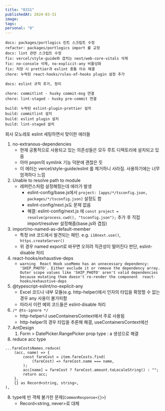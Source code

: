 ```yaml
---
title: "0331"
publishedAt: 2024-03-31
image: 
tags: 
personal: "0"
---
```

    docs: packages/portlogics 린트 스크립트 수정    
    refactor: packages/portlogics import 룰 교정
	docs: lint 관련 스크립트 수정
	fix: vercel/style-guide와 겹치는 next/web-core-vitals 삭제
	fix: no-console 삭제, no-explicit-any 비활성화
	fix: 저장 시 prettier과 eslint 충돌 이슈 해결
	chore: 누락된 react-hooks/rules-of-hooks plugin 설정 추가

	docs: eslint 규칙 추가, 정리

	chore: commitlint - husky commit-msg 연결
	chore: lint-staged - husky pre-commit 연결

	build: 누락된 eslint-plugin-prettier 설치
	build: commitlint 설치
	build: eslint plugin 설치
	build: lint-staged 설치

회사 모노레포 eslint 세팅하면서 맞이한 에러들
1. no-extranous-dependencies
	- 현재 공통적으로 사용되고 있는 의존성들은 모두 루트 디렉토리에 설치되고 있음
	- 아마 pnpm의 symlink 기능 덕분에 괜찮은 듯
	- 이 에러는 vercel/style-guide/eslint 를 제거하니 사라짐. 사용하기에는 너무 엄격하다 느낌
2. Unable to resolve path to module
	 - 레퍼런스처럼 설정해줬는데 에러가 발생
		 - eslint-config/base.js에서 `project: [apps/*/tsconfig.json, packages/*/tsconfig.json]` 설정도 함
		 - eslint-config/next.js도 문제 없음
		 - 해결: eslint-config/next.js 에 `const project = resolve(process.cwd(), "tsconfig.json");` 추가 후 직접 import/resolver 설정해줌(base.js와 겹침)
3. import/no-named-as-default-member
	- 특정 init 코드에서 발견되는 패턴. e.g. `i18next.use()`, `https.createServer()`
	- 위 경우 named export로 바꾸면 오히려 직관성이 떨어진다 판단, eslint-disable 처리
4. react-hooks/exhaustive-deps
	- `warning  React Hook useMemo has an unnecessary dependency: 'SHIP_PHOTO'. Either exclude it or remove the dependency array. Outer scope values like 'SHIP_PHOTO' aren't valid dependencies because mutating them doesn't re-render the component  react-hooks/exhaustive-deps`
5. @typescript-eslint/no-explicit-any
	- Excel 코드나 내부 모듈(e.g. http-helper)에서 인자의 타입을 확정할 수 없는 경우 any 사용이 불가피함
	- 따라서 이런 예외 코드들은 eslint-disable 처리
6. `/* @ts-ignore */`
	- http-helper나 useContainersContext에서 주로 사용됨
	- http-helper의 경우 타입을 추론해 해결, useContainersContext에선 
7. AntDesign
	1. Form > DatePicker.RangePicker prop type : a 생성으로 해결
8. reduce acc type
```
...fareCostsNames.reduce(
	(acc, name) => {
		const fareCost = item.fareCosts.find(
			(fareCost) => fareCost.name === name,
		);
		acc[name] = fareCost ? fareCost.amount.toLocaleString() : "";
		return acc;
	},
	{} as Record<string, string>,
),
```

8. type에 빈 객체 불가한 문제(`CommonResponse<{}>`)
	- Record<string, never>로 대체